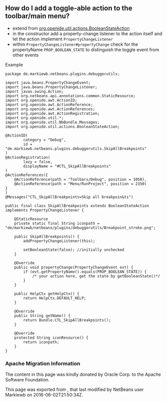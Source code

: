 <!--

    Licensed to the Apache Software Foundation (ASF) under one
    or more contributor license agreements.  See the NOTICE file
    distributed with this work for additional information
    regarding copyright ownership.  The ASF licenses this file
    to you under the Apache License, Version 2.0 (the
    "License"); you may not use this file except in compliance
    with the License.  You may obtain a copy of the License at

      http://www.apache.org/licenses/LICENSE-2.0

    Unless required by applicable law or agreed to in writing,
    software distributed under the License is distributed on an
    "AS IS" BASIS, WITHOUT WARRANTIES OR CONDITIONS OF ANY
    KIND, either express or implied.  See the License for the
    specific language governing permissions and limitations
    under the License.

-->
==How do I add a toggle-able action to the toolbar/main menu?==

* extend from [http://bits.netbeans.org/dev/javadoc/org-openide-util-ui/org/openide/util/actions/BooleanStateAction.html org.openide.util.actions.BooleanStateAction]
* in the constructor add a property-change listener to the action itself and let the action implement <code>PropertyChangeListener </code>
* within <code>PropertyChangeListener#propertyChange</code> check for the propertyName <code>PROP_BOOLEAN_STATE</code> to distinguish the toggle event from other events

Example
<pre>
package de.markiewb.netbeans.plugins.debuggerutils;

import java.beans.PropertyChangeEvent;
import java.beans.PropertyChangeListener;
import javax.swing.Action;
import org.netbeans.api.annotations.common.StaticResource;
import org.openide.awt.ActionID;
import org.openide.awt.ActionReference;
import org.openide.awt.ActionReferences;
import org.openide.awt.ActionRegistration;
import org.openide.util.*;
import org.openide.util.NbBundle.Messages;
import org.openide.util.actions.BooleanStateAction;

@ActionID(
        category = "Debug",
        id = "de.markiewb.netbeans.plugins.debuggerutils.SkipAllBreakpoints"
)
@ActionRegistration(
        lazy = false,
        displayName = "#CTL_SkipAllBreakpoints"
)
@ActionReferences({
    @ActionReference(path = "Toolbars/Debug", position = 1050),
    @ActionReference(path = "Menu/RunProject", position = 2350)
}
)
@Messages("CTL_SkipAllBreakpoints=Skip all breakpoin&ts")

public final class SkipAllBreakpoints extends BooleanStateAction implements PropertyChangeListener {

    @StaticResource
    private static final String iconpath = "de/markiewb/netbeans/plugins/debuggerutils/Breakpoint_stroke.png";

    public SkipAllBreakpoints() {
        addPropertyChangeListener(this);

        setBooleanState(false); //initially unchecked
    }

    @Override
    public void propertyChange(PropertyChangeEvent evt) {
        if (evt.getPropertyName().equals(PROP_BOOLEAN_STATE)) {
            /* your action here, get the state by getBooleanState()*/
        }
    }

    public HelpCtx getHelpCtx() {
        return HelpCtx.DEFAULT_HELP;
    }

    @Override
    public String getName() {
        return Bundle.CTL_SkipAllBreakpoints();
    }

    @Override
    protected String iconResource() {
        return iconpath;
    }
}

</pre>

===Apache Migration Information===

The content in this page was kindly donated by Oracle Corp. to the
Apache Software Foundation.

This page was exported from , 
that last modified by NetBeans user Markiewb 
on 2016-06-02T21:50:34Z.

